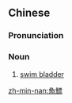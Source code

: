 {{also|鱼鳔}}
==Chinese==
{{zh-forms|s=鱼鳔}}

===Pronunciation===
{{zh-pron
|m=yúbiào
|c=jyu4 piu5,jyu4 biu1
|mn=qz:hîr-pio/tp:hû-piō/kh,xm,zz:hî-piō
|cat=n
}}

===Noun===
{{zh-noun}}

# [[swim bladder]]

[[zh-min-nan:魚鰾]]
